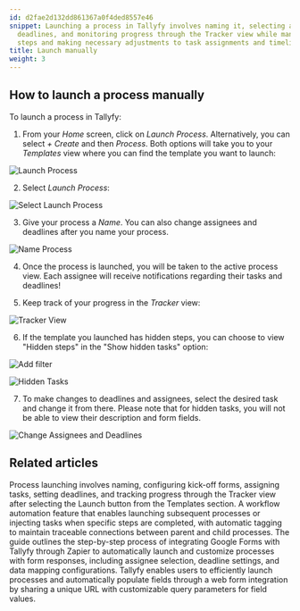 ```yaml
---
id: d2fae2d132dd861367a0f4ded8557e46
snippet: Launching a process in Tallyfy involves naming it, selecting assignees, setting
  deadlines, and monitoring progress through the Tracker view while managing hidden
  steps and making necessary adjustments to task assignments and timelines.
title: Launch manually
weight: 3
---
```


## How to launch a process manually

To launch a process in Tallyfy:

1. From your _Home_ screen, click on _Launch Process_. Alternatively, you can select _+ Create_ and then _Process_. Both options will take you to your _Templates_ view where you can find the template you want to launch:

![Launch Process](https://screenshots.tallyfy.com/tallyfy%2Fpro%2Fdesktop-light-launch-process-from-home.png)

2. Select _Launch Process_:

![Select Launch Process](https://screenshots.tallyfy.com/tallyfy%2Fpro%2Fdesktop-light-click-launch-process.png)

3. Give your process a _Name_. You can also change assignees and deadlines after you name your process.

![Name Process](https://screenshots.tallyfy.com/tallyfy%2Fpro%2Fdesktop-light-name-process-before-launch.png)

4. Once the process is launched, you will be taken to the active process view. Each assignee will receive notifications regarding their tasks and deadlines!

5. Keep track of your progress in the _Tracker_ view:

![Tracker View](https://screenshots.tallyfy.com/tallyfy%2Fpro%2Fdesktop-light-showcase-tracker-tab.png)

6. If the template you launched has hidden steps, you can choose to view "Hidden steps" in the "Show hidden tasks" option:

![Add filter](https://screenshots.tallyfy.com/tallyfy%2Fpro%2Fdesktop-light-click-filter.png)

![Hidden Tasks](https://screenshots.tallyfy.com/tallyfy%2Fpro%2Fdesktop-light-click-show-hidden-tasks.png)

7. To make changes to deadlines and assignees, select the desired task and change it from there. Please note that for hidden tasks, you will not be able to view their description and form fields.

![Change Assignees and Deadlines](https://screenshots.tallyfy.com/tallyfy%2Fpro%2Fdesktop-light-change-deadlines-ongoing-process.png)


## Related articles
<CardGrid>
<LinkTitleCard header="<b>Tutorials > Launch a process</b>" href="/products/pro/tutorials/your-first-process/" > Process launching involves naming, configuring kick-off forms, assigning tasks, setting deadlines, and tracking progress through the Tracker view after selecting the Launch button from the Templates section. </LinkTitleCard>
<LinkTitleCard header="<b>Launching > Launch another process when a task is completed</b>" href="/products/pro/launching/launch-process-when-task-is-completed/" > A workflow automation feature that enables launching subsequent processes or injecting tasks when specific steps are completed, with automatic tagging to maintain traceable connections between parent and child processes. </LinkTitleCard>
<LinkTitleCard header="<b>Zapier > Action to 'Launch Process'</b>" href="/products/pro/integrations/middleware/zapier/how-to-customize-your-tallyfy-zap-for-launch-process/" > The guide outlines the step-by-step process of integrating Google Forms with Tallyfy through Zapier to automatically launch and customize processes with form responses, including assignee selection, deadline settings, and data mapping configurations. </LinkTitleCard>
<LinkTitleCard header="<b>Launching > Launch a process from a web form</b>" href="/products/pro/launching/how-to-launch-a-tallyfy-process-from-a-webform/" > Tallyfy enables users to efficiently launch processes and automatically populate fields through a web form integration by sharing a unique URL with customizable query parameters for field values. </LinkTitleCard>
</CardGrid>
